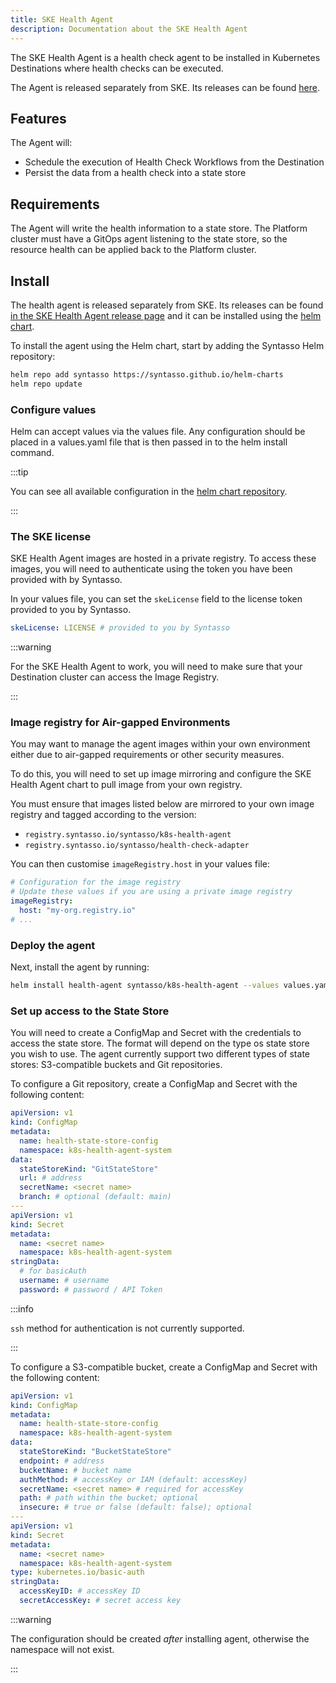 ```yaml
---
title: SKE Health Agent
description: Documentation about the SKE Health Agent
---
```


The SKE Health Agent is a health check agent to be installed in Kubernetes Destinations
where health checks can be executed.

The Agent is released separately from SKE. Its releases can be found [here](../releases/ske-health-agent).

## Features

The Agent will:

* Schedule the execution of Health Check Workflows from the Destination
* Persist the data from a health check into a state store

## Requirements

The Agent will write the health information to a state store.
The Platform cluster must have a GitOps agent listening to the state store,
so the resource health can be applied back to the Platform cluster.

## Install

The health agent is released separately from SKE. Its releases can be found
[in the SKE Health Agent release page](/ske/releases/ske-health-agent)
and it can be installed using the [helm chart](https://github.com/syntasso/helm-charts/tree/main/k8s-health-agent).

To install the agent using the Helm chart, start by adding the Syntasso Helm repository:

```bash
helm repo add syntasso https://syntasso.github.io/helm-charts
helm repo update
```

### Configure values

Helm can accept values via the values file. Any configuration should be placed in a values.yaml file
that is then passed in to the helm install command.

:::tip

You can see all available configuration in the
[helm chart repository](https://github.com/syntasso/helm-charts/blob/main/k8s-health-agent/values.yaml).

:::

### The SKE license

SKE Health Agent images are hosted in a private registry. To access these images, you will need to authenticate using
the token you have been provided with by Syntasso.

In your values file, you can set the `skeLicense` field to the license token provided to you by Syntasso.

```yaml
skeLicense: LICENSE # provided to you by Syntasso
```

:::warning

For the SKE Health Agent to work, you will need to make sure that your Destination cluster can access the Image Registry.

:::

### Image registry for Air-gapped Environments

You may want to manage the agent images within your own environment either due to air-gapped requirements
or other security measures.

To do this, you will need to set up image mirroring and configure the SKE Health Agent chart to pull image
from your own registry.

You must ensure that images listed below are mirrored to your own image registry and tagged according to the version:
- `registry.syntasso.io/syntasso/k8s-health-agent`
- `registry.syntasso.io/syntasso/health-check-adapter`

You can then customise `imageRegistry.host` in your values file:

```yaml
# Configuration for the image registry
# Update these values if you are using a private image registry
imageRegistry:
  host: "my-org.registry.io"
# ...
```

### Deploy the agent

Next, install the agent by running:

```bash
helm install health-agent syntasso/k8s-health-agent --values values.yaml
```

### Set up access to the State Store

You will need to create a ConfigMap and Secret with the credentials to access the state store.
The format will depend on the type os state store you wish to use.
The agent currently support two different types of state stores: S3-compatible buckets and Git repositories.

To configure a Git repository, create a ConfigMap and Secret with the following content:

```yaml
apiVersion: v1
kind: ConfigMap
metadata:
  name: health-state-store-config
  namespace: k8s-health-agent-system
data:
  stateStoreKind: "GitStateStore"
  url: # address
  secretName: <secret name>
  branch: # optional (default: main)
---
apiVersion: v1
kind: Secret
metadata:
  name: <secret name>
  namespace: k8s-health-agent-system
stringData:
  # for basicAuth
  username: # username
  password: # password / API Token
```

:::info

`ssh` method for authentication is not currently supported.

:::

To configure a S3-compatible bucket, create a ConfigMap and Secret with the following content:

```yaml
apiVersion: v1
kind: ConfigMap
metadata:
  name: health-state-store-config 
  namespace: k8s-health-agent-system
data:
  stateStoreKind: "BucketStateStore"
  endpoint: # address
  bucketName: # bucket name
  authMethod: # accessKey or IAM (default: accessKey)
  secretName: <secret name> # required for accessKey
  path: # path within the bucket; optional
  insecure: # true or false (default: false); optional
---
apiVersion: v1
kind: Secret
metadata:
  name: <secret name>
  namespace: k8s-health-agent-system
type: kubernetes.io/basic-auth
stringData:
  accessKeyID: # accessKey ID
  secretAccessKey: # secret access key
```

:::warning

The configuration should be created _after_ installing agent, otherwise the namespace will not exist.

:::
